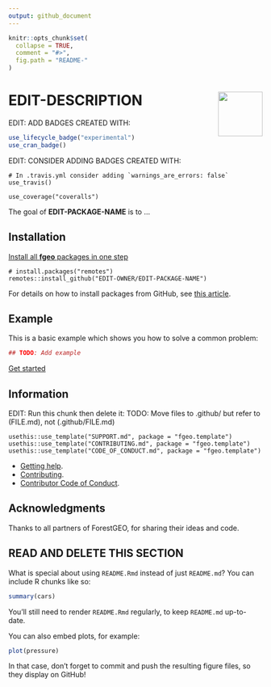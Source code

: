 ```yaml
---
output: github_document 
---
```

<!-- README.md is generated from README.Rmd. Please edit that file -->

```r
knitr::opts_chunk$set(
  collapse = TRUE,
  comment = "#>",
  fig.path = "README-"
)
```

# <img src="https://i.imgur.com/m8FNhQR.png" align="right" height=88 /> EDIT-DESCRIPTION

EDIT: ADD BADGES CREATED WITH:

```R
use_lifecycle_badge("experimental")
use_cran_badge()
```

EDIT: CONSIDER ADDING BADGES CREATED WITH:

```
# In .travis.yml consider adding `warnings_are_errors: false`
use_travis()

use_coverage("coveralls")
```

The goal of __EDIT-PACKAGE-NAME__ is to ...

## Installation

[Install all __fgeo__ packages in one step](https://forestgeo.github.io/fgeo/index.html#installation)

```
# install.packages("remotes")
remotes::install_github("EDIT-OWNER/EDIT-PACKAGE-NAME")
```

For details on how to install packages from GitHub, see [this article](https://goo.gl/dQKEeg).

## Example

This is a basic example which shows you how to solve a common problem:

```r
## TODO: Add example
```

[Get started](https://forestgeo.github.io/fgeo/articles/fgeo.html)

## Information

EDIT: Run this chunk then delete it:
TODO: Move files to .github/ but refer to (FILE.md), not (.github/FILE.md)

```
usethis::use_template("SUPPORT.md", package = "fgeo.template")
usethis::use_template("CONTRIBUTING.md", package = "fgeo.template")
usethis::use_template("CODE_OF_CONDUCT.md", package = "fgeo.template")
```

* [Getting help](SUPPORT.md).
* [Contributing](CONTRIBUTING.md).
* [Contributor Code of Conduct](CODE_OF_CONDUCT.md).

## Acknowledgments

Thanks to all partners of ForestGEO, for sharing their ideas and code.


## READ AND DELETE THIS SECTION

What is special about using `README.Rmd` instead of just `README.md`? You can include R chunks like so:

```r
summary(cars)
```

You'll still need to render `README.Rmd` regularly, to keep `README.md` up-to-date.

You can also embed plots, for example:

```r
plot(pressure)
```

In that case, don't forget to commit and push the resulting figure files, so they display on GitHub!

